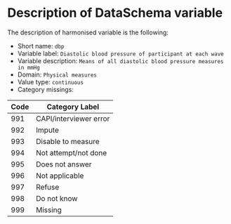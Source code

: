 # Description of DataSchema variable

The description of harmonised variable is the following:

* Short name: `dbp`
* Variable label: `Diastolic blood pressure of participant at each wave`
* Variable description: `Means of all diastolic blood pressure measures in mmHg`
* Domain: `Physical measures`
* Value type: `continuous`
* Category missings: 

**Code** | **Category Label**
----| ------------------
991 | CAPI/interviewer error
992 | Impute
993 | Disable to measure
994 | Not attempt/not done
995 | Does not answer
996 | Not applicable
997 | Refuse
998 | Do not know
999 | Missing